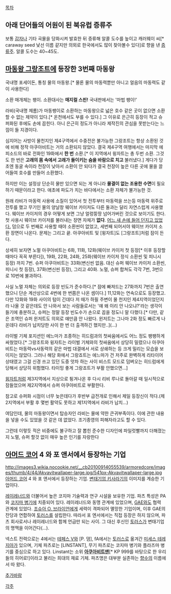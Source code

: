 [[목차]]
== 아래 단어들의 어원이 된 북유럽 증류주 ==
보통 [[감자]]나 기타 곡물을 당화시켜 발효한 뒤 증류해 알콜 도수를 높이고 캐러웨이 씨[* caraway seed 낯선 이름 같지만 의외로 한국에서도 많이 찾아볼수 있다]로 향을 낸 [[증류주]]. 알콜 도수는 40~45도.

== [[마동왕 그랑조트]]에 등장한 3번째 마동왕 ==
국내명 포세이돈, 통칭 물의 마동왕.[* 물론 물의 마동력뿐만 아니고 얼음의 마동력도 같이 사용한다]

소환 매개체는 팽이. 소환대사는 '''매지컬 스핀!''' 국내판에서는 '마법 팽이!'

라비(국내명 제롬)가 마동팽이로 소환하는 마동왕으로 넓은 호수 같은 곳이 없으면 소환할 수 없는 제약이 있다.[* 온천에서도 부를 수 있다.] 그 이유로 은근히 등장이 적고 슈퍼화된 후에도 손에 꼽힌다. 아니 은근히 정도가 아니라 제작진의 관심을 못받는다는 느낌이 들 지경이다.

심지어는 사방이 물천지인 제4구역에서 수중전은 불가능한 그랑조트는 항상 소환된 것에 비해 정작 아쿠아비트는 거의 소환되지 않았다. 결국 제4구역 여행에서는 마지막 에피소드의 바로 전화인 19화에서 '''한 번''' 소환.[* 이 지역에서 윙자트는 총 두번 소환. 그것도 한 번은 '''고래의 몸 속에서 고래가 들이키는 숨을 바람으로 치고''' 불러냈다.] 게다가 당초엔 동굴 속이라 천장이 낮아서 소환이 안 되다가 결국 천장이 높은 다른 곳에 물을 끌어들여 호수를 만들어 소환했다.

하지만 이는 설정상 단순히 물만 있으면 되는 게 아니라 '''물결이 없는 조용한 수면'''이 필요하기 때문이라고 한다. 애초에 파도가 치는 바다에서는 소환 자체가 불가능한 것. 

원래 라비가 마동력 사용에 소질이 있어서 첫 전투부터 마동력을 쓰는등 마동력 위주로 전투를 했고 무기인 물의 양날창 웨이브 카이저도 다른 둘과는 달리 자연스럽게 사용했다. 웨이브 카이저의 경우 어떻게 보면 그냥 얼렁뚱땅 넘어가버린 것으로 보이기도 한다. 첫 사용시 웨이브 카이저를 불러내는 장면 자체가 '''없다'''. [http://bbs2.ruliweb.daum.net/gaia/do/ruliweb/family/217/read?articleId=15370482&bbsId=G005&itemId=64&pageIndex=1 어느 새 손에 들어 던지고 있었다.] 덤으로 두 번째로 사용할 때야 소환씬이 없었고, 세번째 되어서야 웨이브 카이저 소환 장면이 나온다. 문제는 그리고 끝. 아쿠아비트 및 [윙자트]도 [그랑조트]처럼 잠이 든다. 

상세히 보자면 노멀 아쿠아비트는 6화, 11화, 12화(웨이브 카이저 첫 등장[* 이후 등장할 때마다 꼭꼭 부른다]), 19화, 22화, 24화, 25화(웨이브 카이저 정식 소환씬 및 피니시 등장) 까지 7번. 슈퍼 아쿠아비트는 33화(변신씬 없음. 대신 슈퍼 웨이브 카이저 소환씬, 피니시 첫 등장), 37화(변신씬 등장), 그리고 40화. 노멀, 슈퍼 합쳐도 각각 7번, 3번으로 10번에 불과하다.

사실 노멀 자체는 의외로 등장 빈도가 준수하다.[* 잠에 빠져드는 27화까지 7번은 출연했으니 단순 계산상으로 4번에 한 번쯤은 나온 셈이다.] 11,12화는 연속으로도 등장했고. 다만 12화와 19화 사이의 텀이 긴데다 저 때가 하필 주변이 물 천지인 제4지역이었던지라 나올 것 같은데도 안 나와서 보는 사람들로서는 '얘 왜 이리 안 나오냐?'라는 생각이 들기에 충분하고, 슈퍼는 정말 등장 빈도수가 손으로 꼽을 정도니 말 다했다.[* 다만, 같은 조역인 슈퍼 윈저트도 의외로 얘만큼 안 나왔다. 윈저트는 그나마 2화 정도 빠르게 나온데다 라비가 납치당한 사이 한 번 더 출격하긴 했지만..](...)

라이벌 기체 포지션인 에느마가 조종하는 히드럼과의 첫싸움에서도 어느 정도 팽팽하게 싸웠었다.[* 그랑조트와 윙자트는 라이벌 기체와의 첫싸움에서 상당히 밀렸으나 아쿠아비트는 마동력vs사동력의 같은 마법 대결에서 서로 상쇄하는 등 크게 밀리는 모습을 보이지는 않았다. 그러나 해당 화에서 그랑죠트는 에느마가 건 저주로 완벽하게 리타이어 상태였고 그걸 신경 쓰고 있던 도중 앗차 하는 사이 비스트 모드로 덤벼오는 히드럼에게 당해서 상당히 위험했다. 타이밍 좋게 그랑죠트가 부활 안했으면...]

[[윙자트]]처럼 제3지역에서 지상으로 튕겨나온 후 다시 리비 루나로 돌아갈 때 일시적으로 잠들었으며 제2지역에서 슈퍼 아쿠아비트로 부활한다.

참고로 슈퍼화 시점이 너무 늦은데다가 후반부 급전개로 인해서 제일 등장신이 적다.(제 2지역에서 부활 후 몇번 활약도 못하고 제1지역에서 라비가 납치...)

여담인데, 물의 마동왕이면서 탑승자인 라비는 물에 약한 큰귀부족이다. 이에 관한 내용을 넣을 수도 있었을 것 같은 데 없었다. 조기종영의 피해자라고도 할 수 있다.

그런데 이렇듯 적은 비중에도 불구하고 잘 뽑힌 준수한 디자인에 파일럿빨까지 더해졌는지 노멀, 슈퍼 할것 없이 매우 높은 인기를 자랑한다

== [[아머드 코어]] 4 와 포 앤서에서 등장하는 기업 ==
http://images3.wikia.nocookie.net/__cb20100914055539/armoredcore/images/thumb/4/44/Akvavitwallaper-large.jpg/541px-Akvavitwallaper-large.jpg
[[아머드 코어]] 4 와 포 앤서에서 등장하는 기업. [[키사라기(아머드 코어)|변태기업 키사라기]]의 이미지를 계승한 기업이다.

[[레이레너드]]와 더불어서 높은 코지마 기술력과 연구 시설을 보유한 기업. 파츠 특성은 PA와 [[코지마 병기]]에 치중되어 있다. 레이레너드와 동맹 관계에 있었으며, [[GA|GAE]]와도 협력 관계에 있었다. [[조슈아 O. 브라이언]]에게 세력이 격파되어 멸망한 기업이며, 이후 GAE의 잔당과 연합하여 [[토러스]]를 설립한다. 따라서 포 엔서에서는 직접 등장은 하지 않으며, 파츠 회사로서나 레이레너드와 함께 언급만 되는 사이. 그 대신 후신인 [[토러스]]가 변태기업의 명맥을 이어간다(…).

넥스트 전력으로는 4에서는 [[테페스 V]]와 [P. 댐], fA에서는 [[토러스]]로 옮겨간 [[미세스 테레지아]]가 있으며, 기체 파츠로는 [LINSTANT], 무기 파츠로는 코지마 병기와 플라즈마 병기를 중심으로 하고 있다. Linstant는 소위 '''[[아쿠아비트맨]]'''[* KP 999를 바탕으로 한 우리들의 히어로!]이라고 불리는 희대의 재료 기체. 파츠명은 대부분 실존하는 [[향수]]의 이름에서 따 왔다. 

[[추가바람]]

[[각주]]
